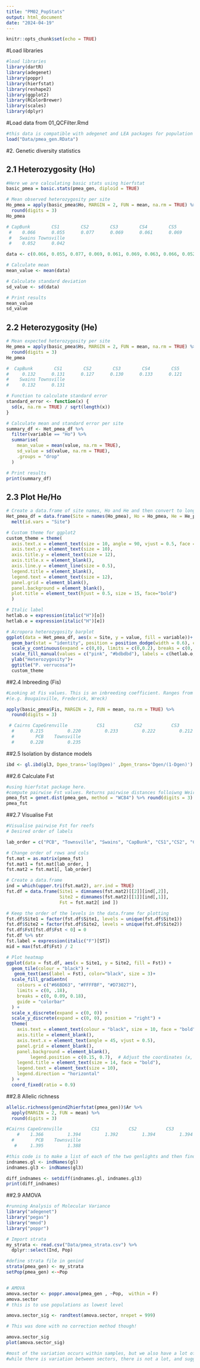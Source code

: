```yaml
---
title: "PM02_PopStats"
output: html_document
date: "2024-04-19"
---
```


```r
knitr::opts_chunk$set(echo = TRUE)
```


#Load libraries
```r
#load libraries 
library(dartR)
library(adegenet)
library(poppr)
library(hierfstat)
library(reshape2)
library(ggplot2)
library(RColorBrewer)
library(scales)
library(dplyr)
```


#Load data from 01_QCFilter.Rmd
```r
#this data is compatible with adegenet and LEA packages for population statistics
load("Data/pmea_gen.RData")
```

#2. Genetic diversity statistics

## 2.1 Heterozygosity (Ho)
```r
#Here we are calculating basic stats using hierfstat
basic_pmea = basic.stats(pmea_gen, diploid = TRUE)

# Mean observed heterozygosity per site
Ho_pmea = apply(basic_pmea$Ho, MARGIN = 2, FUN = mean, na.rm = TRUE) %>%
  round(digits = 3)
Ho_pmea

# CapBunk        CS1        CS2        CS3        CS4        CS5        CS6        PCB 
 #    0.066      0.055      0.077      0.069      0.061      0.069      0.063      0.066 
 #   Swains Townsville 
 #    0.052      0.042 

data <- c(0.066, 0.055, 0.077, 0.069, 0.061, 0.069, 0.063, 0.066, 0.052, 0.042)

# Calculate mean
mean_value <- mean(data)

# Calculate standard deviation
sd_value <- sd(data)

# Print results
mean_value
sd_value
```


## 2.2 Heterozygosity (He)
```r
# Mean expected heterozygosity per site
He_pmea = apply(basic_pmea$Hs, MARGIN = 2, FUN = mean, na.rm = TRUE) %>%
  round(digits = 3)
He_pmea

#  CapBunk        CS1        CS2        CS3        CS4        CS5        CS6        PCB 
#     0.132      0.131      0.127      0.130      0.133      0.121      0.125      0.115 
#    Swains Townsville 
#     0.132      0.131 

```

```r
# Function to calculate standard error
standard_error <- function(x) {
  sd(x, na.rm = TRUE) / sqrt(length(x))
}

# Calculate mean and standard error per site
summary_df <- Het_pmea_df %>%
  filter(variable == "Ho") %>% 
  summarise(
    mean_value = mean(value, na.rm = TRUE),
    sd_value = sd(value, na.rm = TRUE),
    .groups = "drop"
  )

# Print results
print(summary_df)
```


## 2.3 Plot He/Ho
```r
# Create a data.frame of site names, Ho and He and then convert to long format
Het_pmea_df = data.frame(Site = names(Ho_pmea), Ho = Ho_pmea, He = He_pmea) %>%
  melt(id.vars = "Site")

# Custom theme for ggplot2
custom_theme = theme(
  axis.text.x = element_text(size = 10, angle = 90, vjust = 0.5, face = "bold"),
  axis.text.y = element_text(size = 10),
  axis.title.y = element_text(size = 12),
  axis.title.x = element_blank(),
  axis.line.y = element_line(size = 0.5),
  legend.title = element_blank(),
  legend.text = element_text(size = 12),
  panel.grid = element_blank(),
  panel.background = element_blank(),
  plot.title = element_text(hjust = 0.5, size = 15, face="bold")
  )

# Italic label
hetlab.o = expression(italic("H")[o])
hetlab.e = expression(italic("H")[e])

# Acropora heterozygosity barplot
ggplot(data = Het_pmea_df, aes(x = Site, y = value, fill = variable))+
  geom_bar(stat = "identity", position = position_dodge(width = 0.6), colour = "black")+
  scale_y_continuous(expand = c(0,0), limits = c(0,0.2), breaks = c(0, 0.05, 0.10, 0.15, 0.20))+
  scale_fill_manual(values = c("pink", "#bdbdbd"), labels = c(hetlab.o, hetlab.e))+
  ylab("Heterozygosity")+
  ggtitle("P. verrucosa")+
  custom_theme
```

##2.4 Inbreeding (Fis)
```r
#Looking at Fis values. This is an inbreeding coefficient. Ranges from 0-1. A high FIS implies a lot of inbreeding in a population. 
#(e.g. Bougainville, Frederick, Wreck)

apply(basic_pmea$Fis, MARGIN = 2, FUN = mean, na.rm = TRUE) %>%
  round(digits = 3)

 # Cairns CapeGrenville           CS1           CS2           CS3           CS4           CS5           CS6 
  #      0.215         0.220         0.233         0.222         0.212         0.087         0.238         0.220 
  #        PCB    Townsville 
  #      0.228         0.235 

```



##2.5 Isolation by distance models
```r
ibd <- gl.ibd(gl3, Dgeo_trans='log(Dgeo)' ,Dgen_trans='Dgen/(1-Dgen)')
```


##2.6 Calculate Fst
```r
#using hierfstat package here. 
#compute pairwise Fst values. Returns pairwise distances folloiwng Weir & Cockerham 1984 
pmea_fst = genet.dist(pmea_gen, method = "WC84") %>% round(digits = 3)
pmea_fst
```

##2.7 Visualise Fst
```r

#Visualise pairwise Fst for reefs 
# Desired order of labels

lab_order = c("PCB", "Townsville", "Swains", "CapBunk", "CS1","CS2", "CS3", "CS4","CS5", "CS6")

# Change order of rows and cols
fst.mat = as.matrix(pmea_fst)
fst.mat1 = fst.mat[lab_order, ]
fst.mat2 = fst.mat1[, lab_order]

# Create a data.frame
ind = which(upper.tri(fst.mat2), arr.ind = TRUE)
fst.df = data.frame(Site1 = dimnames(fst.mat2)[[2]][ind[,2]],
                    Site2 = dimnames(fst.mat2)[[1]][ind[,1]],
                    Fst = fst.mat2[ ind ])

# Keep the order of the levels in the data.frame for plotting 
fst.df$Site1 = factor(fst.df$Site1, levels = unique(fst.df$Site1))
fst.df$Site2 = factor(fst.df$Site2, levels = unique(fst.df$Site2))
fst.df$Fst[fst.df$Fst < 0] = 0
fst.df %>% str
fst.label = expression(italic("F")[ST])
mid = max(fst.df$Fst) / 2

# Plot heatmap
ggplot(data = fst.df, aes(x = Site1, y = Site2, fill = Fst)) +
  geom_tile(colour = "black") +
   geom_text(aes(label = Fst), color="black", size = 3)+
  scale_fill_gradientn(
    colours = c("#66BD63", "#FFFFBF", "#D73027"),
    limits = c(0, .18),
    breaks = c(0, 0.09, 0.18),
    guide = "colorbar"
  ) +
  scale_x_discrete(expand = c(0, 0)) +
  scale_y_discrete(expand = c(0, 0), position = "right") +
  theme(
    axis.text = element_text(colour = "black", size = 10, face = "bold"),
    axis.title = element_blank(),
    axis.text.x = element_text(angle = 45, vjust = 0.5),
    panel.grid = element_blank(),
    panel.background = element_blank(),
         legend.position = c(0.15, 0.7),  # Adjust the coordinates (x, y) here
    legend.title = element_text(size = 14, face = "bold"),
    legend.text = element_text(size = 10),
    legend.direction = "horizontal"
  ) +
  coord_fixed(ratio = 0.9)
```


##2.8 Allelic richness
```r
allelic.richness(genind2hierfstat(pmea_gen))$Ar %>%
  apply(MARGIN = 2, FUN = mean) %>% 
  round(digits = 3)

#Cairns CapeGrenville           CS1           CS2           CS3           CS4           CS5           CS6 
    #    1.366         1.394         1.392         1.394         1.394         1.425         1.404         1.358 
  #        PCB    Townsville 
   #     1.395         1.388 
```
```r
#this code is to make a list of each of the two genlights and then find the inds that have been filtered. 
indnames.gl <- indNames(gl)
indnames.gl3 <- indNames(gl3)

diff_indnames <- setdiff(indnames.gl, indnames.gl3)
print(diff_indnames)
```


##2.9 AMOVA
```r
#running Analysis of Molecular Variance
library("adegenet")
library("pegas")
library("mmod")
library("poppr")

# Import strata
my_strata <- read.csv("Data/pmea_strata.csv") %>% 
  dplyr::select(Ind, Pop) 

#define strata file in genind
strata(pmea_gen) <- my_strata
setPop(pmea_gen) <-~Pop


# AMOVA
amova.sector <- poppr.amova(pmea_gen , ~Pop,  within = F) 
amova.sector
# this is to use populations as lowest level

amova.sector_sig <- randtest(amova.sector, nrepet = 999)

# This was done with no correction method though!

amova.sector_sig
plot(amova.sector_sig)

#most of the variation occurs within samples, but we also have a lot of variation between samples. 
#while there is variation between sectors, there is not a lot, and suggests relatively panmictic populations. 
```